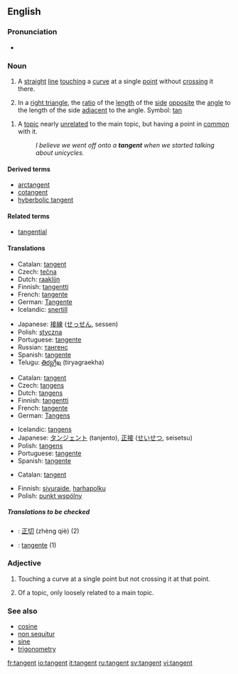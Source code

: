 ==English==

===Pronunciation===
*{{IPA|/'tæn.dʒənt/}}

===Noun===
{{en-noun}}

# {{geometry}} A [[straight]] [[line]] [[touching]] a [[curve]] at a single [[point]] without [[crossing]] it there.
# {{trigonometry}} In a [[right triangle]], the [[ratio]] of the [[length]] of the [[side]] [[opposite]] the [[angle]] to the length of the side [[adjacent]] to the angle. Symbol: [[tan]]
<!--This definition equivalent to the one above; it does not define a new sense of the word
# {{mathematics}} The ratio of the [[sine]] to the [[cosine]], in either the [[real]] or [[complex]] [[number]]s.-->
# A [[topic]] nearly [[unrelated]] to the main topic, but having a point in [[common]] with it.
#:''I believe we went off onto a '''tangent''' when we started talking about unicycles.''

====Derived terms====
*[[arctangent]]
*[[cotangent]]
*[[hyberbolic tangent]]

====Related terms====
*[[tangential]]

====Translations====
{{trans-top|in geometry}}
*Catalan: [[#Catalan|tangent]] {{f}}
*Czech: [[tečna]] {{f}}
*Dutch: [[raaklijn]] {{f}}
*Finnish: [[tangentti]]
*French: [[tangente]] {{f}}
*German: [[Tangente]] {{f}}
*Icelandic: [[snertill]] {{m}}
{{trans-mid}}
*Japanese: [[接線]] ([[せっせん]], sessen)
*Polish: [[styczna]] {{f}}
*Portuguese: [[tangente]] {{f}}
*Russian: [[тангенс]] {{m}}
*Spanish: [[tangente]] {{f}}
*Telugu: [[తిర్యగ్రేఖ]] (tiryagraekha)
{{trans-bottom}}

{{trans-top|in trigonometry}}
*Catalan: [[#Catalan|tangent]] {{f}}
*Czech: [[tangens#Czech|tangens]] {{m}}
*Dutch: [[tangens]] {{m}}
*Finnish: [[tangentti]]
*French: [[tangente]] {{f}}
*German: [[Tangens]] {{m}}
{{trans-mid}}
*Icelandic: [[tangens]] {{m}}
*Japanese: [[タンジェント]] (tanjento), [[正接]] ([[せいせつ]], seisetsu)
*Polish: [[tangens]] {{m}}
*Portuguese: [[tangente]] {{f}}
*Spanish: [[tangente]] {{f}}
{{trans-bottom}}

{{trans-top|nearly unrelated topic}}
*Catalan: [[#Catalan|tangent]] {{f}}
{{trans-mid}}
*Finnish: [[sivuraide]], [[harhapolku]]
*Polish: [[punkt wspólny]] {{m}}
{{trans-bottom}}

=====Translations to be checked=====
{{checktrans}}
<!--Remove this section once all of the translations below have been moved into the tables above.-->
*{{ttbc|Chinese}}: [[正切]] (zhèng qiè) (2)
*{{ttbc|Italian}}: [[tangente]] {{f}} (1)

===Adjective===
{{en-adj|-}}

# {{geometry}} Touching a curve at a single point but not crossing it at that point.
# Of a topic, only loosely related to a main topic.

===See also===
*[[cosine]]
*[[non sequitur]]
*[[sine]]
*[[trigonometry]]

[[fr:tangent]]
[[io:tangent]]
[[it:tangent]]
[[ru:tangent]]
[[sv:tangent]]
[[vi:tangent]]